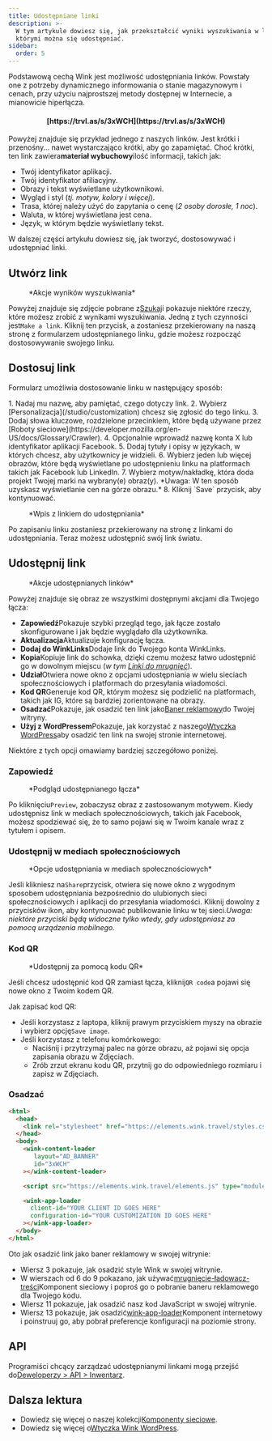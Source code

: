 ```yaml
---
title: Udostępniane linki
description: >-
  W tym artykule dowiesz się, jak przekształcić wyniki wyszukiwania w linki,
  którymi można się udostępniać.
sidebar:
  order: 5
---
```


Podstawową cechą Wink jest możliwość udostępniania linków. Powstały one z potrzeby dynamicznego informowania o stanie magazynowym i cenach, przy użyciu najprostszej metody dostępnej w Internecie, a mianowicie hiperłącza.

<h4 align="center">[https://trvl.as/s/3xWCH](https://trvl.as/s/3xWCH)</h4>


Powyżej znajduje się przykład jednego z naszych linków. Jest krótki i przenośny... nawet wystarczająco krótki, aby go zapamiętać. Choć krótki, ten link zawiera**materiał wybuchowy**ilość informacji, takich jak:

* Twój identyfikator aplikacji.
* Twój identyfikator afiliacyjny.
* Obrazy i tekst wyświetlane użytkownikowi.
* Wygląd i styl (*tj. motyw, kolory i więcej*).
* Trasa, której należy użyć do zapytania o cenę (*2 osoby dorosłe, 1 noc*).
* Waluta, w której wyświetlana jest cena.
* Język, w którym będzie wyświetlany tekst.

W dalszej części artykułu dowiesz się, jak tworzyć, dostosowywać i udostępniać linki.

## Utwórz link

<figure>
  <CloudinaryImage width="350" height="238" resize="scale" quality="best" alt="Akcje" src="academy/inventory-actions" errorImage="noimage_opaque_nyrtl0.png" />

  <figcaption>*Akcje wyników wyszukiwania*</figcaption>
</figure>


Powyżej znajduje się zdjęcie pobrane z[Szukaj](/studio/search)i pokazuje niektóre rzeczy, które możesz zrobić z wynikami wyszukiwania. Jedną z tych czynności jest`Make a link`.
Kliknij ten przycisk, a zostaniesz przekierowany na naszą stronę z formularzem udostępnianego linku, gdzie możesz rozpocząć dostosowywanie swojego linku.

## Dostosuj link

Formularz umożliwia dostosowanie linku w następujący sposób:

<Steps>
  1. Nadaj mu nazwę, aby pamiętać, czego dotyczy link.
  2. Wybierz [Personalizacja](/studio/customization) chcesz się zgłosić do tego linku.
  3. Dodaj słowa kluczowe, rozdzielone przecinkiem, które będą używane przez [Roboty sieciowe](https://developer.mozilla.org/en-US/docs/Glossary/Crawler).
  4. Opcjonalnie wprowadź nazwę konta X lub identyfikator aplikacji Facebook.
  5. Dodaj tytuły i opisy w językach, w których chcesz, aby użytkownicy je widzieli.
  6. Wybierz jeden lub więcej obrazów, które będą wyświetlane po udostępnieniu linku na platformach takich jak Facebook lub LinkedIn.
  7. Wybierz motyw/nakładkę, która doda projekt Twojej marki na wybrany(e) obraz(y). *Uwaga: W ten sposób uzyskasz wyświetlanie cen na górze obrazu.*
  8. Kliknij `Save` przycisk, aby kontynuować.
</Steps>


<figure>
  <CloudinaryImage width="350" height="641" resize="scale" quality="best" alt="Udostępniany link" src="academy/shareable-link" errorImage="noimage_opaque_nyrtl0.png" />

  <figcaption>*Wpis z linkiem do udostępniania*</figcaption>
</figure>


Po zapisaniu linku zostaniesz przekierowany na stronę z linkami do udostępniania. Teraz możesz udostępnić swój link światu.

## Udostępnij link

<figure>
  <CloudinaryImage width="350" height="641" resize="scale" quality="best" alt="Akcje" src="academy/shareable-link-actions" errorImage="noimage_opaque_nyrtl0.png" />

  <figcaption>*Akcje udostępnianych linków*</figcaption>
</figure>


Powyżej znajduje się obraz ze wszystkimi dostępnymi akcjami dla Twojego łącza:

* **Zapowiedź**Pokazuje szybki przegląd tego, jak łącze zostało skonfigurowane i jak będzie wyglądało dla użytkownika.
* **Aktualizacja**Aktualizuje konfigurację łącza.
* **Dodaj do WinkLinks**Dodaje link do Twojego konta WinkLinks.
* **Kopia**Kopiuje link do schowka, dzięki czemu możesz łatwo udostępnić go w dowolnym miejscu (*w tym [Linki do mrugnięć](/link-manager/wink-links)*).
* **Udział**Otwiera nowe okno z opcjami udostępniania w wielu sieciach społecznościowych i platformach do przesyłania wiadomości.
* **Kod QR**Generuje kod QR, którym możesz się podzielić na platformach, takich jak IG, które są bardziej zorientowane na obrazy.
* **Osadzać**Pokazuje, jak osadzić ten link jako[Baner reklamowy](/developers/web-components/#content-loader)do Twojej witryny.
* **Użyj z WordPressem**Pokazuje, jak korzystać z naszego[Wtyczka WordPress](/developers/wordpress)aby osadzić ten link na swojej stronie internetowej.

Niektóre z tych opcji omawiamy bardziej szczegółowo poniżej.

### Zapowiedź

<figure>
  <CloudinaryImage width="700" height="373" resize="scale" quality="best" alt="Zapowiedź" src="academy/shareable-link-preview" errorImage="noimage_opaque_nyrtl0.png" />

  <figcaption>*Podgląd udostępnianego łącza*</figcaption>
</figure>


Po kliknięciu`Preview`, zobaczysz obraz z zastosowanym motywem. Kiedy udostępnisz link w mediach społecznościowych, takich jak Facebook, możesz spodziewać się, że to samo pojawi się w Twoim kanale wraz z tytułem i opisem.

### Udostępnij w mediach społecznościowych

<figure>
  <CloudinaryImage width="350" height="231" resize="scale" quality="best" alt="Udostępnianie społecznościowe" src="academy/shareable-link-share" errorImage="noimage_opaque_nyrtl0.png" />

  <figcaption>*Opcje udostępniania w mediach społecznościowych*</figcaption>
</figure>


Jeśli klikniesz na`Share`przycisk, otwiera się nowe okno z wygodnym sposobem udostępniania bezpośrednio do ulubionych sieci społecznościowych i aplikacji do przesyłania wiadomości.
Kliknij dowolny z przycisków ikon, aby kontynuować publikowanie linku w tej sieci.*Uwaga: niektóre przyciski będą widoczne tylko wtedy, gdy udostępniasz za pomocą urządzenia mobilnego.*

### Kod QR

<figure>
  <CloudinaryImage width="350" height="440" resize="scale" quality="best" alt="Udostępnianie społecznościowe" src="academy/shareable-link-qr-code" errorImage="noimage_opaque_nyrtl0.png" />

  <figcaption>*Udostępnij za pomocą kodu QR*</figcaption>
</figure>


Jeśli chcesz udostępnić kod QR zamiast łącza, kliknij`QR code`a pojawi się nowe okno z Twoim kodem QR.

Jak zapisać kod QR:

* Jeśli korzystasz z laptopa, kliknij prawym przyciskiem myszy na obrazie i wybierz opcję`Save image`.
* Jeśli korzystasz z telefonu komórkowego:
  * Naciśnij i przytrzymaj palec na górze obrazu, aż pojawi się opcja zapisania obrazu w Zdjęciach.
  * Zrób zrzut ekranu kodu QR, przytnij go do odpowiedniego rozmiaru i zapisz w Zdjęciach.

### Osadzać

```html {3, 6-9, 11, 13-16}
<html>
  <head>
    <link rel="stylesheet" href="https://elements.wink.travel/styles.css"></link>
  </head>
  <body>
    <wink-content-loader
       layout="AD_BANNER"
       id="3xWCH"
    ></wink-content-loader>

    <script src="https://elements.wink.travel/elements.js" type="module" defer></script>

    <wink-app-loader
      client-id="YOUR CLIENT ID GOES HERE"
      configuration-id="YOUR CUSTOMIZATION ID GOES HERE"
    ></wink-app-loader>
  </body>
</html>
```

Oto jak osadzić link jako baner reklamowy w swojej witrynie:

* Wiersz 3 pokazuje, jak osadzić style Wink w swojej witrynie.
* W wierszach od 6 do 9 pokazano, jak używać[mrugnięcie-ładowacz-treści](/developers/web-components/#content-loader)Komponent sieciowy i poproś go o pobranie baneru reklamowego dla Twojego kodu.
* Wiersz 11 pokazuje, jak osadzić nasz kod JavaScript w swojej witrynie.
* Wiersz 13 pokazuje, jak osadzić[wink-app-loader](/developers/web-components/#application-loader)Komponent internetowy i poinstruuj go, aby pobrał preferencje konfiguracji na poziomie strony.

## API

Programiści chcący zarządzać udostępnianymi linkami mogą przejść do[Deweloperzy > API > Inwentarz](/developers/apis/#inventory-api).

## Dalsza lektura

* Dowiedz się więcej o naszej kolekcji[Komponenty sieciowe](/developers/web-components).
* Dowiedz się więcej o[Wtyczka Wink WordPress](/developers/wordpress).

